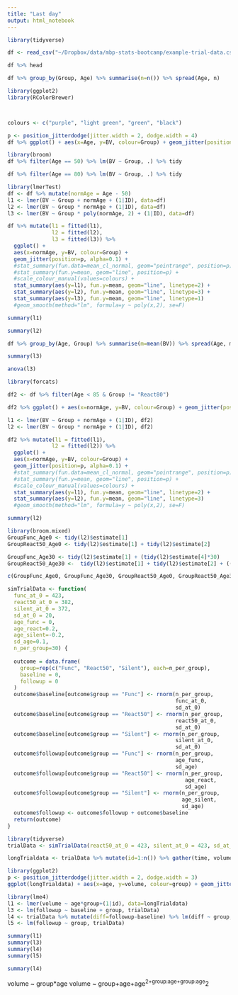 ```yaml
---
title: "Last day"
output: html_notebook
---
```




```r
library(tidyverse)

df <- read_csv("~/Dropbox/data/mbp-stats-bootcamp/example-trial-data.csv")
```

```r
df %>% head
```

```r
df %>% group_by(Group, Age) %>% summarise(n=n()) %>% spread(Age, n)
```


```r
library(ggplot2)
library(RColorBrewer)



colours <- c("purple", "light green", "green", "black")

p <- position_jitterdodge(jitter.width = 2, dodge.width = 4)
df %>% ggplot() + aes(x=Age, y=BV, colour=Group) + geom_jitter(position=p, alpha=0.3) + stat_summary(fun.data=mean_cl_normal, geom="pointrange", position=p) + stat_summary(fun.y=mean, geom="line", position=p) + scale_colour_manual(values=colours)

```

```r
library(broom)
df %>% filter(Age == 50) %>% lm(BV ~ Group, .) %>% tidy
```

```r
df %>% filter(Age == 80) %>% lm(BV ~ Group, .) %>% tidy
```

```r
library(lmerTest)
df <- df %>% mutate(normAge = Age - 50)
l1 <- lmer(BV ~ Group + normAge + (1|ID), data=df)
l2 <- lmer(BV ~ Group * normAge + (1|ID), data=df)
l3 <- lmer(BV ~ Group * poly(normAge, 2) + (1|ID), data=df)
```

```r
df %>% mutate(l1 = fitted(l1), 
              l2 = fitted(l2),
              l3 = fitted(l3)) %>% 
  ggplot() + 
  aes(x=normAge, y=BV, colour=Group) + 
  geom_jitter(position=p, alpha=0.1) + 
  #stat_summary(fun.data=mean_cl_normal, geom="pointrange", position=p) +
  #stat_summary(fun.y=mean, geom="line", position=p) +
  #scale_colour_manual(values=colours) + 
  stat_summary(aes(y=l1), fun.y=mean, geom="line", linetype=2) +
  stat_summary(aes(y=l2), fun.y=mean, geom="line", linetype=3) + 
  stat_summary(aes(y=l3), fun.y=mean, geom="line", linetype=1)
  #geom_smooth(method="lm", formula=y ~ poly(x,2), se=F)
```

```r
summary(l1)
```

```r
summary(l2)
```

```r
df %>% group_by(Age, Group) %>% summarise(m=mean(BV)) %>% spread(Age, m)
```

```r
summary(l3)
```
```r
anova(l3)
```

```r
library(forcats)

df2 <- df %>% filter(Age < 85 & Group != "React80")
```

```r
df2 %>% ggplot() + aes(x=normAge, y=BV, colour=Group) + geom_jitter(position=p, alpha=0.3) + stat_summary(fun.data=mean_cl_normal, geom="pointrange", position=p) + stat_summary(fun.y=mean, geom="line", position=p) 
```

```r
l1 <- lmer(BV ~ Group + normAge + (1|ID), df2)
l2 <- lmer(BV ~ Group * normAge + (1|ID), df2)
```

```r
df2 %>% mutate(l1 = fitted(l1), 
              l2 = fitted(l2)) %>% 
  ggplot() + 
  aes(x=normAge, y=BV, colour=Group) + 
  geom_jitter(position=p, alpha=0.1) + 
  #stat_summary(fun.data=mean_cl_normal, geom="pointrange", position=p) +
  #stat_summary(fun.y=mean, geom="line", position=p) +
  #scale_colour_manual(values=colours) + 
  stat_summary(aes(y=l1), fun.y=mean, geom="line", linetype=2) +
  stat_summary(aes(y=l2), fun.y=mean, geom="line", linetype=3)
  #geom_smooth(method="lm", formula=y ~ poly(x,2), se=F)
```

```r
summary(l2)
```

```r
library(broom.mixed)
GroupFunc_Age0 <- tidy(l2)$estimate[1]
GroupReact50_Age0 <- tidy(l2)$estimate[1] + tidy(l2)$estimate[2]

GroupFunc_Age30 <- tidy(l2)$estimate[1] + (tidy(l2)$estimate[4]*30)
GroupReact50_Age30 <-  tidy(l2)$estimate[1] + tidy(l2)$estimate[2] + ((tidy(l2)$estimate[4]+tidy(l2)$estimate[5])*30)

c(GroupFunc_Age0, GroupFunc_Age30, GroupReact50_Age0, GroupReact50_Age30)
```

```r
simTrialData <- function(
  func_at_0 = 423,
  react50_at_0 = 382,
  silent_at_0 = 372,
  sd_at_0 = 20,
  age_func = 0,
  age_react=0.2,
  age_silent=-0.2,
  sd_age=0.1,
  n_per_group=30) {
  
  outcome = data.frame(
    group=rep(c("Func", "React50", "Silent"), each=n_per_group),
    baseline = 0,
    followup = 0
  )
  outcome$baseline[outcome$group == "Func"] <- rnorm(n_per_group,
                                                     func_at_0, 
                                                     sd_at_0)
  outcome$baseline[outcome$group == "React50"] <- rnorm(n_per_group,
                                                     react50_at_0, 
                                                     sd_at_0)
  outcome$baseline[outcome$group == "Silent"] <- rnorm(n_per_group,
                                                     silent_at_0, 
                                                     sd_at_0)
  outcome$followup[outcome$group == "Func"] <- rnorm(n_per_group,
                                                     age_func, 
                                                     sd_age)
  outcome$followup[outcome$group == "React50"] <- rnorm(n_per_group,
                                                        age_react, 
                                                        sd_age)
  outcome$followup[outcome$group == "Silent"] <- rnorm(n_per_group,
                                                       age_silent, 
                                                       sd_age)
  outcome$followup <- outcome$followup + outcome$baseline
  return(outcome)
}
```

```r
library(tidyverse)
trialData <- simTrialData(react50_at_0 = 423, silent_at_0 = 423, sd_at_0 = 10, sd_age=5, age_silent = -5, age_react = 5)

longTrialdata <- trialData %>% mutate(id=1:n()) %>% gather(time, volume, baseline, followup) %>% mutate(age=ifelse(time == "baseline", 0, 30))
```

```r
library(ggplot2)
p <- position_jitterdodge(jitter.width = 2, dodge.width = 3)
ggplot(longTrialdata) + aes(x=age, y=volume, colour=group) + geom_jitter(position=p) + stat_summary(fun.y=mean, geom="line", position=p)
```

```r
library(lme4)
l1 <- lmer(volume ~ age*group+(1|id), data=longTrialdata)
l3 <- lm(followup ~ baseline + group, trialData)
l4 <- trialData %>% mutate(diff=followup-baseline) %>% lm(diff ~ group, .)
l5 <- lm(followup ~ group, trialData)
```

```r
summary(l1)
summary(l3)
summary(l4)
summary(l5)
```



```r
summary(l4)
```
volume ~ group*age
volume ~ group+age+age^2+group:age+group:age^2
